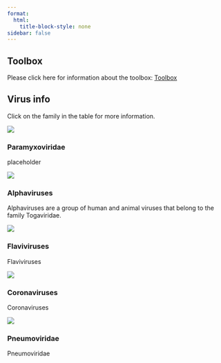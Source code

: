 ```yaml
---
format:
  html:
    title-block-style: none
sidebar: false
---
```


<!-- - - - -->

<!-- :::{ .g-col-md-8 .jumbotron } -->
<!-- ::::{ .display-1} -->
<!-- VirusBank -->
<!-- :::: -->
<!-- ::::{ .display-4} -->
<!-- Toolbox and virus info -->
<!-- :::: -->
<!-- ::: -->

<!-- - - - -->

## Toolbox

Please click here for information about the toolbox: [Toolbox](toolbox/index.qmd)

## Virus info

Click on the family in the table for more information.

::: {.grid .p-0 .rounded}

::: {.card .g-col-4}
::: {.card-img-top}
[![](paramyxoviridae/virus.jpg)](paramyxoviridae/index.qmd)
:::
::: {.card-body}
::: {.card-title }
### Paramyxoviridae
:::
::: {.card-text}
placeholder
:::
:::
:::

::: {.card .g-col-4 .g-col-4}
::: {.card-img-top}
[![](alphaviruses/virus.jpg)](alphaviruses/index.qmd)

:::
::: {.card-body}
::: {.card-title }
### Alphaviruses
:::
::: {.card-text}
Alphaviruses are a group of human and animal viruses that belong to the family Togaviridae.
:::
:::
:::

::: {.card .g-col-4 .g-col-4}
::: {.card-img-top}
[![](flaviviruses/virus.jpg)](flaviviruses/index.qmd)

:::
::: {.card-body}
::: {.card-title }
### Flaviviruses
:::
::: {.card-text}
Flaviviruses
:::
:::
:::

::: {.card .g-col-4 .g-col-4}
::: {.card-img-top}
[![](coronaviruses/virus.jpg)](coronaviruses/index.qmd)

:::
::: {.card-body}
::: {.card-title }
### Coronaviruses
:::
::: {.card-text}
Coronaviruses
:::
:::
:::

::: {.card .g-col-4 .g-col-4}
::: {.card-img-top}
[![](pneumoviridae/virus.jpg)](pneumoviridae/index.qmd)

:::
::: {.card-body}
::: {.card-title }
### Pneumoviridae
:::
::: {.card-text}
Pneumoviridae
:::
:::
:::

:::

